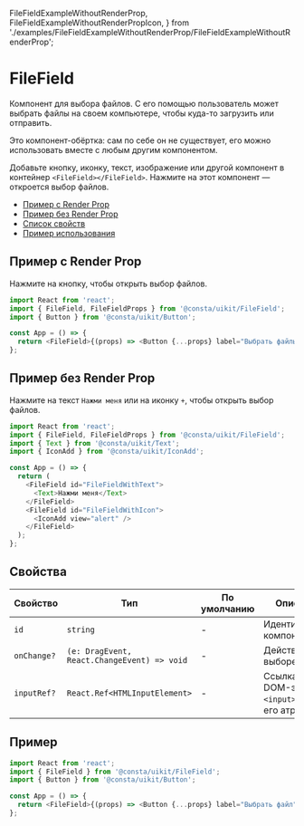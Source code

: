   FileFieldExampleWithoutRenderProp,
  FileFieldExampleWithoutRenderPropIcon,
} from './examples/FileFieldExampleWithoutRenderProp/FileFieldExampleWithoutRenderProp';

# FileField

Компонент для выбора файлов. С его помощью пользователь может выбрать файлы на своем компьютере, чтобы куда-то загрузить или отправить.

Это компонент-обёртка: сам по себе он не существует, его можно использовать вместе с любым другим компонентом.

Добавьте кнопку, иконку, текст, изображение или другой компонент в контейнер `<FileField></FileField>`. Нажмите на этот компонент — откроется выбор файлов.

- [Пример с Render Prop](#пример-с-rende-rprop)
- [Пример без Render Prop](#пример-без-render-prop)
- [Список свойств](#свойства)
- [Пример использования](#пример)

## Пример с Render Prop

Нажмите на кнопку, чтобы открыть выбор файлов.

<FileFieldExampleRenderProp />

```ts
import React from 'react';
import { FileField, FileFieldProps } from '@consta/uikit/FileField';
import { Button } from '@consta/uikit/Button';

const App = () => {
  return <FileField>{(props) => <Button {...props} label="Выбрать файлы" />}</FileField>;
};
```

## Пример без Render Prop

Нажмите на текст `Нажми меня` или на иконку `+`, чтобы открыть выбор файлов.

<FileFieldExampleWithoutRenderProp />
<FileFieldExampleWithoutRenderPropIcon />

```ts
import React from 'react';
import { FileField, FileFieldProps } from '@consta/uikit/FileField';
import { Text } from '@consta/uikit/Text';
import { IconAdd } from '@consta/uikit/IconAdd';

const App = () => {
  return (
    <FileField id="FileFieldWithText">
      <Text>Нажми меня</Text>
    </FileField>
    <FileField id="FileFieldWithIcon">
      <IconAdd view="alert" />
    </FileField>
  );
};
```

## Свойства

| Свойство    | Тип                                         | По умолчанию | Описание                                           |
| ----------- | ------------------------------------------- | ------------ | -------------------------------------------------- |
| `id`        | `string`                                    | -            | Идентификатор компонента                           |
| `onChange?` | `(e: DragEvent, React.ChangeEvent) => void` | -            | Действие при выборе файла                          |
| `inputRef?` | `React.Ref<HTMLInputElement>`               | -            | Ссылка на DOM-элемент `<input>` и все его атрибуты |

## Пример

```ts
import React from 'react';
import { FileField } from '@consta/uikit/FileField';
import { Button } from '@consta/uikit/Button';

const App = () => {
  return <FileField>{(props) => <Button {...props} label="Выбрать файл" />}</FileField>;
};
```
